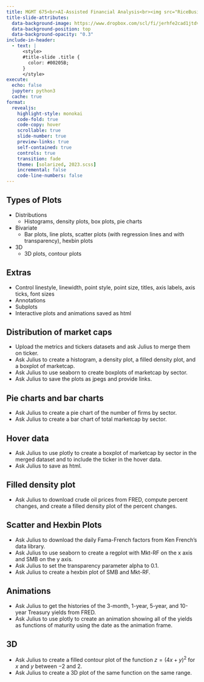 ```yaml
---
title: MGMT 675<br>AI-Assisted Financial Analysis<br><img src="RiceBusiness-transparent-logo-sm.png"  height=100><br>Visualization
title-slide-attributes:
  data-background-image: https://www.dropbox.com/scl/fi/jerhfe2cad1jtdvapik71/gpt_image.jpg?rlkey=2dnc3qyozkm24tcl2pzjccxka&dl=1
  data-background-position: top
  data-background-opacity: "0.3"
include-in-header:
  - text: |
      <style>
      #title-slide .title {
        color: #00205B;
      }
      </style>
execute:
  echo: false
  jupyter: python3
  cache: true
format: 
  revealjs:
    highlight-style: monokai
    code-fold: true
    code-copy: hover
    scrollable: true
    slide-number: true
    preview-links: true
    self-contained: true
    controls: true
    transition: fade
    theme: [solarized, 2023.scss]
    incremental: false
    code-line-numbers: false
---
```


## Types of Plots

- Distributions
  - Histograms, density plots, box plots, pie charts 
- Bivariate
  - Bar plots, line plots, scatter plots (with regression lines and with transparency), hexbin plots
- 3D
  - 3D plots, contour plots

## Extras 

- Control linestyle, linewidth, point style, point size, titles, axis labels, axis ticks, font sizes
- Annotations
- Subplots
- Interactive plots and animations saved as html

## Distribution of market caps

- Upload the metrics and tickers datasets and ask Julius to merge them on ticker.
- Ask Julius to create a histogram, a density plot, a filled density plot, and a boxplot of marketcap.
- Ask Julius to use seaborn to create boxplots of marketcap by sector.
- Ask Julius to save the plots as jpegs and provide links.

## Pie charts and bar charts

- Ask Julius to create a pie chart of the number of firms by sector.
- Ask Julius to create a bar chart of total marketcap by sector. 

## Hover data

- Ask Julius to use plotly to create a boxplot of marketcap by sector in the merged dataset and to include the ticker in the hover data.  
- Ask Julius to save as html.

## Filled density plot

- Ask Julius to download crude oil prices from FRED, compute percent changes, and create a filled density plot of the percent changes.

## Scatter and Hexbin Plots

- Ask Julius to download the daily Fama-French factors from Ken French's data library.
- Ask Julius to use seaborn to create a regplot with Mkt-RF on the x axis and SMB on the y axis.
- Ask Julius to set the transparency parameter alpha to 0.1.
- Ask Julius to create a hexbin plot of SMB and Mkt-RF.

## Animations

- Ask Julius to get the histories of the 3-month, 1-year, 5-year, and 10-year Treasury yields from FRED.
- Ask Julius to use plotly to create an animation showing all of the yields as functions of maturity using the date as the animation frame.


## 3D

- Ask Julius to create a filled contour plot of the function $z=(4x + y)^2$ for $x$ and $y$ between $-2$ and $2$.
- Ask Julius to create a 3D plot of the same function on the same range.




